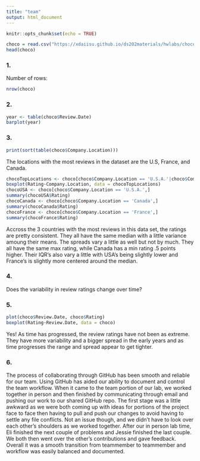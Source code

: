 ```yaml
---
title: "team"
output: html_document
---
```


```r
knitr::opts_chunk$set(echo = TRUE)
```

```r
choco = read.csv("https://xdaiisu.github.io/ds202materials/hwlabs/choco.csv")
head(choco)
```
### 1. 
Number of rows:
```r
nrow(choco)
```
### 2.
```r
year <- table(choco$Review.Date)
barplot(year)
```

### 3.
```r
print(sort(table(choco$Company.Location)))
```
The locations with the most reviews in the dataset are the U.S, France, and Canada.

```r
chocoTopLocations <- choco[choco$Company.Location == 'U.S.A.'|choco$Company.Location == 'Canada'|choco$Company.Location == 'France',]
boxplot(Rating~Company.Location, data = chocoTopLocations)
chocoUSA <- choco[choco$Company.Location == 'U.S.A.',]
summary(chocoUSA$Rating)
chocoCanada <- choco[choco$Company.Location == 'Canada',]
summary(chocoCanada$Rating)
chocoFrance <- choco[choco$Company.Location == 'France',]
summary(chocoFrance$Rating)
```
Accross the 3 countries with the most reviews in this data set, the ratings are pretty consistent.  They all have the same median with a little variance amoung their means.  The spreads vary a little as well but not by much.  They all have the same max rating, while Canada has a min rating .5 points higher.  Their IQR's also vary a little with USA's being slightly lower and France's is slightly more centered around the median.

### 4.
Does the variability in review ratings change over time?

### 5.
```r
plot(choco$Review.Date, choco$Rating)
boxplot(Rating~Review.Date, data = choco)
```

Yes!  As time has progressed, the review ratings have not been as extreme.  They have more variability and a bigger spread in the early years and as time progresses the range and spread appear to get tighter.

### 6.
The process of collaborating through GitHub has been smooth and reliable for our team.  Using GitHub has aided our ability to document and control the team workflow.  When it came to the team portion of our lab, we worked together in person and then finished by communicating through email and pushing our work to our shared GitHub repo.  The first stage was a little awkward as we were both coming up with ideas for portions of the project face to face then having to pull and push our changes to avoid having to settle any file conflicts.  Not an issue though, and we didn't have to look over each other's shoulders as we worked together. After our in person lab time, Eli finished the next couple of problems and Jessie finished the last couple.  We both then went over the other's contributions and gave feedback.  Overall it was a smooth transition from teammember to teammember and workflow was easily balanced and documented.